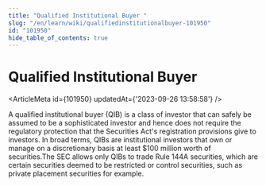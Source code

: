 ```yaml
---
title: "Qualified Institutional Buyer "
slug: "/en/learn/wiki/qualifiedinstitutionalbuyer-101950"
id: "101950"
hide_table_of_contents: true
---
```



# Qualified Institutional Buyer 

<ArticleMeta id={101950} updatedAt={'2023-09-26 13:58:58'} />
<div className='border-solid border-b border-t-0 my-4 border-[var(--ifm-color-gray-300)]' />

A qualified institutional buyer (QIB) is a class of investor that can safely be assumed to be a sophisticated investor and hence does not require the regulatory protection that the Securities Act's registration provisions give to investors. In broad terms, QIBs are institutional investors that own or manage on a discretionary basis at least $100 million worth of securities.The SEC allows only QIBs to trade Rule 144A securities, which are certain securities deemed to be restricted or control securities, such as private placement securities for example.
